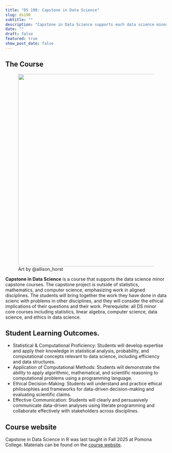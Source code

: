 ```yaml
---
title: "DS 190: Capstone in Data Science"
slug: ds190
subtitle: ""
description: "Capstone in Data Science supports each data science minor's capstone project. The project's topic is outside of statistics, mathematics, and computer science."
date: ""
draft: false
featured: true
show_post_date: false
---
```


## The Course

<figure>
<img src="starwars-teamwork.png" align="right" width = "600">
<figcaption>Art by @allison_horst</figcaption>
</figure>


**Capstone in Data Science** is a course that supports the data science minor capstone courses.
The capstone project is outside of statistics, mathematics, and computer science, emphasizing work in aligned disciplines. The students will bring together the work they have done in data scienc with problems in other disciplines, and they will consider the ethical implications of their questions and their work. Prerequisite: all DS minor core courses including statistics, linear algebra, computer science, data science, and ethics in data science. 


## Student Learning Outcomes.

* Statistical & Computational Proficiency: Students will develop expertise and apply their knowledge in statistical analysis, probability, and computational concepts relevant to data science, including efficiency and data structures.
* Application of Computational Methods: Students will demonstrate the ability to apply algorithmic, mathematical, and scientific reasoning to computational problems using a programming language.
* Ethical Decision-Making: Students will understand and practice ethical philosophies and frameworks for data-driven decision-making and evaluating scientific claims.
* Effective Communication: Students will clearly and persuasively communicate data-driven analyses using literate programming and collaborate effectively with stakeholders across disciplines.


## Course website

Capstone in Data Science in R was last taught in Fall 2025 at Pomona College.  Materials can be found on the <a href = "https://ds190-capstone.netlify.app/" target = "_blank">course website</a>.

